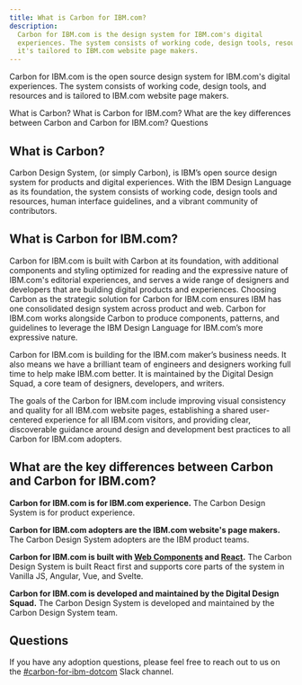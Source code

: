 ```yaml
---
title: What is Carbon for IBM.com?
description:
  Carbon for IBM.com is the design system for IBM.com's digital
  experiences. The system consists of working code, design tools, resources and
  it's tailored to IBM.com website page makers.
---
```


<PageDescription>

Carbon for IBM.com is the open source design system for IBM.com's digital experiences. The system consists of working code, design tools, and resources and is tailored to IBM.com website page makers.

</PageDescription>

<AnchorLinks>

<AnchorLink>What is Carbon?</AnchorLink>
<AnchorLink>What is Carbon for IBM.com?</AnchorLink>
<AnchorLink>What are the key differences between Carbon and Carbon for IBM.com?</AnchorLink>
<AnchorLink>Questions</AnchorLink>

</AnchorLinks>

## What is Carbon?

Carbon Design System, (or simply Carbon), is IBM’s open source design system for products and digital experiences. With the IBM Design Language as its foundation, the system consists of working code, design tools and resources, human interface guidelines, and a vibrant community of contributors.

## What is Carbon for IBM.com?

Carbon for IBM.com is built with Carbon at its foundation, with additional components and styling optimized for reading and the expressive nature of IBM.com's editorial experiences, and serves a wide range of designers and developers that are building digital products and experiences. Choosing Carbon as the strategic solution for Carbon for IBM.com ensures IBM has one consolidated design system across product and web. Carbon for IBM.com works alongside Carbon to produce components, patterns, and guidelines to leverage the IBM Design Language for IBM.com’s more expressive nature.

Carbon for IBM.com is building for the IBM.com maker’s business needs. It also means we have a brilliant team of engineers and designers working full time to help make IBM.com better. It is maintained by the Digital Design Squad, a core team of designers, developers, and writers.

The goals of the Carbon for IBM.com include improving visual consistency and quality for all IBM.com website pages, establishing a shared user-centered experience for all IBM.com visitors, and providing clear, discoverable guidance around design and development best practices to all Carbon for IBM.com adopters.


## What are the key differences between Carbon and Carbon for IBM.com?

**Carbon for IBM.com is for IBM.com experience.** 
The Carbon Design System is for product experience.

**Carbon for IBM.com adopters are the IBM.com website's page makers.** 
The Carbon Design System adopters are the IBM product teams.

**Carbon for IBM.com is built with [Web Components](https://ibmdotcom-web-components.mybluemix.net/?path=/story/overview-getting-started--page) and [React](https://ibmdotcom-react.mybluemix.net/?path=/story/overview-getting-started--page).**
The Carbon Design System is built React first and supports core parts of the system in Vanilla JS, Angular, Vue, and Svelte.

**Carbon for IBM.com is developed and maintained by the Digital Design Squad.** 
The Carbon Design System is developed and maintained by the Carbon Design System team.


## Questions

If you have any adoption questions, please feel free to reach out to us on the <a href="https://cognitive-app.slack.com/archives/C2PLX8GQ6" target="_blank">#carbon-for-ibm-dotcom</a> Slack channel. 


